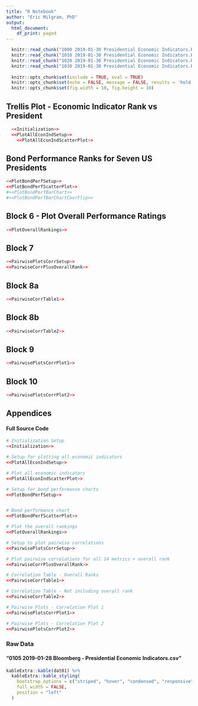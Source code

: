```yaml
---
title: "R Notebook"
author: "Eric Milgram, PhD"
output:
  html_document:
    df_print: paged
---
```


```r
  knitr::read_chunk("1000 2019-01-30 Presidential Economic Indicators.R")
  knitr::read_chunk("1010 2019-01-30 Presidential Economic Indicators.R")
  knitr::read_chunk("1020 2019-01-30 Presidential Economic Indicators.R")
  knitr::read_chunk("1030 2019-01-30 Presidential Economic Indicators.R")
  
  knitr::opts_chunk$set(include = TRUE, eval = TRUE)
  knitr::opts_chunk$set(echo = FALSE, message = FALSE, results = 'hold')
  knitr::opts_chunk$set(fig.width = 10, fig.height = 10)
```


## Trellis Plot - Economic Indicator Rank vs President
```r
  <<Initialization>>
  <<PlotAllEconIndSetup>>
    <<PlotAllEconIndScatterPlot>>
```


## Bond Performance Ranks for Seven US Presidents
```r
<<PlotBondPerfSetup>>
<<PlotBondPerfScatterPlot>>
#<<PlotBondPerfBarChart>>  
#<<PlotBondPerfBarChartCoorFlip>>
```

## Block 6 - Plot Overall Performance Ratings
```r
<<PlotOverallRankings>>
```


## Block 7
```r
<<PairwisePlotsCorrSetup>>
<<PairwiseCorrPlusOverallRank>>
```

## Block 8a
```r
<<PairwiseCorrTable1>>
```


## Block 8b
```r
<<PairwiseCorrTable2>>
```

## Block 9
```r
<<PairwisePlotsCorrPlot1>>
```

## Block 10
```r
<<PairwisePlotsCorrPlot2>>
```

## Appendices
#### Full Source Code
```r
# Initialization Setup
<<Initialization>>

# Setup for plotting all economic indicators
<<PlotAllEconIndSetup>>

# Plot all economic indicators
<<PlotAllEconIndScatterPlot>>

# Setup for bond performance charts
<<PlotBondPerfSetup>>


# Bond performance chart  
<<PlotBondPerfScatterPlot>>

# Plot the overall rankings
<<PlotOverallRankings>>

# Setup to plot pairwise correlations  
<<PairwisePlotsCorrSetup>>

# Plot pairwise correlations for all 14 metrics + overall rank  
<<PairwiseCorrPlusOverallRank>>

# Correlation Table - Overall Ranks  
<<PairwiseCorrTable1>>

# Correlation Table - Not including overall rank  
<<PairwiseCorrTable2>>

# Pairwise Plots - Correlation Plot 1  
<<PairwisePlotsCorrPlot1>>

# Pairwise Plots - Correlation Plot 2    
<<PairwisePlotsCorrPlot2>>
```

### Raw Data
#### "0105 2019-01-28 Bloomberg - Presidential Economic Indicators.csv"
```r
kableExtra::kable(dat01) %>% 
  kableExtra::kable_styling(
    bootstrap_options = c("striped", "hover", "condensed", "responsive"),
    full_width = FALSE,
    position = "left"
  )
```

